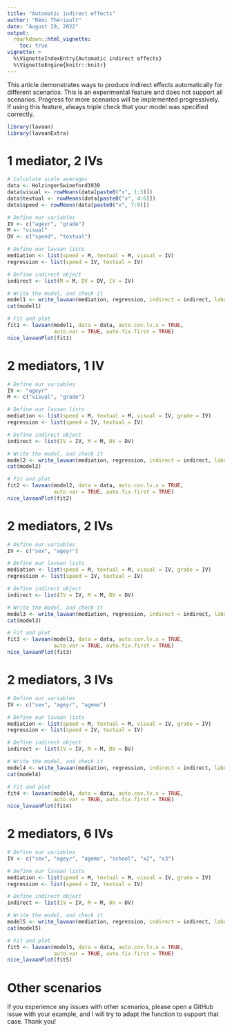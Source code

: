```yaml
---
title: "Automatic indirect effects"
author: "Rémi Thériault"
date: "August 29, 2022"
output:
  rmarkdown::html_vignette:
    toc: true
vignette: >
  %\VignetteIndexEntry{Automatic indirect effects}
  %\VignetteEngine{knitr::knitr}
---
```


This article demonstrates ways to produce indirect effects automatically for different scenarios. This is an experimental feature and does not support all scenarios. Progress for more scenarios will be implemented progressively. If using this feature, always triple check that your model was specified correctly.

```r
library(lavaan)
library(lavaanExtra)
```

# 1 mediator, 2 IVs

```r
# Calculate scale averages
data <- HolzingerSwineford1939
data$visual <- rowMeans(data[paste0("x", 1:3)])
data$textual <- rowMeans(data[paste0("x", 4:6)])
data$speed <- rowMeans(data[paste0("x", 7:9)])

# Define our variables
IV <- c("ageyr", "grade")
M <- "visual"
DV <- c("speed", "textual")

# Define our lavaan lists
mediation <- list(speed = M, textual = M, visual = IV)
regression <- list(speed = IV, textual = IV)

# Define indirect object
indirect <- list(M = M, DV = DV, IV = IV)

# Write the model, and check it
model1 <- write_lavaan(mediation, regression, indirect = indirect, label = TRUE)
cat(model1)

# Fit and plot
fit1 <- lavaan(model1, data = data, auto.cov.lv.x = TRUE,
               auto.var = TRUE, auto.fix.first = TRUE)
nice_lavaanPlot(fit1)
```

# 2 mediators, 1 IV

```r
# Define our variables
IV <- "ageyr"
M <- c("visual", "grade")

# Define our lavaan lists
mediation <- list(speed = M, textual = M, visual = IV, grade = IV)
regression <- list(speed = IV, textual = IV)

# Define indirect object
indirect <- list(IV = IV, M = M, DV = DV)

# Write the model, and check it
model2 <- write_lavaan(mediation, regression, indirect = indirect, label = TRUE)
cat(model2)

# Fit and plot
fit2 <- lavaan(model2, data = data, auto.cov.lv.x = TRUE,
               auto.var = TRUE, auto.fix.first = TRUE)
nice_lavaanPlot(fit2)
```

# 2 mediators, 2 IVs

```r
# Define our variables
IV <- c("sex", "ageyr")

# Define our lavaan lists
mediation <- list(speed = M, textual = M, visual = IV, grade = IV)
regression <- list(speed = IV, textual = IV)

# Define indirect object
indirect <- list(IV = IV, M = M, DV = DV)

# Write the model, and check it
model3 <- write_lavaan(mediation, regression, indirect = indirect, label = TRUE)
cat(model3)

# Fit and plot
fit3 <- lavaan(model3, data = data, auto.cov.lv.x = TRUE,
               auto.var = TRUE, auto.fix.first = TRUE)
nice_lavaanPlot(fit3)
```

# 2 mediators, 3 IVs

```r
# Define our variables
IV <- c("sex", "ageyr", "agemo")

# Define our lavaan lists
mediation <- list(speed = M, textual = M, visual = IV, grade = IV)
regression <- list(speed = IV, textual = IV)

# Define indirect object
indirect <- list(IV = IV, M = M, DV = DV)

# Write the model, and check it
model4 <- write_lavaan(mediation, regression, indirect = indirect, label = TRUE)
cat(model4)

# Fit and plot
fit4 <- lavaan(model4, data = data, auto.cov.lv.x = TRUE,
               auto.var = TRUE, auto.fix.first = TRUE)
nice_lavaanPlot(fit4)
```

# 2 mediators, 6 IVs

```r
# Define our variables
IV <- c("sex", "ageyr", "agemo", "school", "x2", "x3")

# Define our lavaan lists
mediation <- list(speed = M, textual = M, visual = IV, grade = IV)
regression <- list(speed = IV, textual = IV)

# Define indirect object
indirect <- list(IV = IV, M = M, DV = DV)

# Write the model, and check it
model5 <- write_lavaan(mediation, regression, indirect = indirect, label = TRUE)
cat(model5)

# Fit and plot
fit5 <- lavaan(model5, data = data, auto.cov.lv.x = TRUE,
               auto.var = TRUE, auto.fix.first = TRUE)
nice_lavaanPlot(fit5)
```


# Other scenarios

If you experience any issues with other scenarios, please open a GitHub issue with your example, and I will try to adapt the function to support that case. Thank you!
